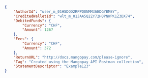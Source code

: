 ````json REST 
{
    "AuthorId": "user_m_01HSDQD2RPPQ8NMM36EDGYBMEY",
    "CreditedWalletId": "wlt_m_01JAA5Q2ZY72H0PNWPK1Z3DX74",
    "DebitedFunds": {
        "Currency": "CHF",
        "Amount": 1267
    },
    "Fees": {
        "Currency": "CHF",
        "Amount": 372
    },
    "ReturnURL": "http://docs.mangopay.com/please-ignore",
    "Tag": "Created using the Mangopay API Postman collection",
    "StatementDescriptor": "Example123"
}
````
